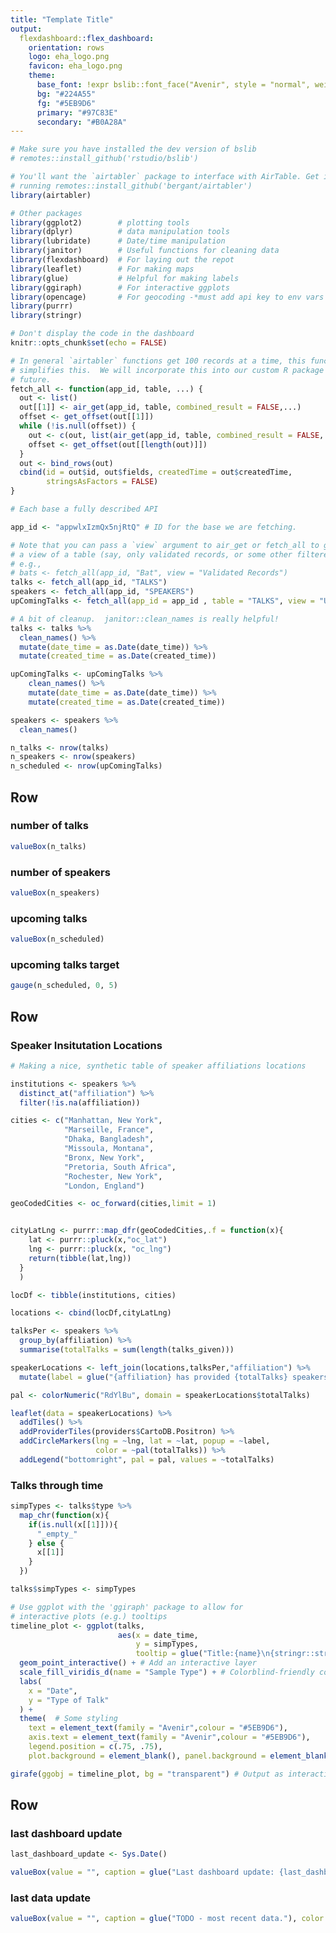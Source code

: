 ```yaml
---
title: "Template Title"
output: 
  flexdashboard::flex_dashboard:
    orientation: rows
    logo: eha_logo.png
    favicon: eha_logo.png
    theme:
      base_font: !expr bslib::font_face("Avenir", style = "normal", weight = "500",  src = "url(https://webfonts.brand.ucsb.edu/Avenir/AvenirLTW04-85Heavy.woff2) format(\"woff2\")")
      bg: "#224A55"
      fg: "#5EB9D6"
      primary: "#97C83E"
      secondary: "#B0A28A"
---
```


<!--
In between these markers we can place comments.

We are using the `flexdashboard` package here to lay out the report. More info
on this can be found at https://rmarkdown.rstudio.com/flexdashboard/

-->

```r
# Make sure you have installed the dev version of bslib
# remotes::install_github('rstudio/bslib')

# You'll want the `airtabler` package to interface with AirTable. Get it by
# running remotes::install_github('bergant/airtabler')
library(airtabler) 

# Other packages
library(ggplot2)        # plotting tools
library(dplyr)          # data manipulation tools
library(lubridate)      # Date/time manipulation
library(janitor)        # Useful functions for cleaning data
library(flexdashboard)  # For laying out the repot
library(leaflet)        # For making maps
library(glue)           # Helpful for making labels
library(ggiraph)        # For interactive ggplots
library(opencage)       # For geocoding -*must add api key to env vars
library(purrr)
library(stringr)

# Don't display the code in the dashboard
knitr::opts_chunk$set(echo = FALSE)
```



```r

# In general `airtabler` functions get 100 records at a time, this function
# simplifies this.  We will incorporate this into our custom R package in the
# future.
fetch_all <- function(app_id, table, ...) {
  out <- list()
  out[[1]] <- air_get(app_id, table, combined_result = FALSE,...)
  offset <- get_offset(out[[1]])
  while (!is.null(offset)) {
    out <- c(out, list(air_get(app_id, table, combined_result = FALSE, offset = offset, ...)))
    offset <- get_offset(out[[length(out)]])
  }
  out <- bind_rows(out)
  cbind(id = out$id, out$fields, createdTime = out$createdTime, 
        stringsAsFactors = FALSE)
}
```


```r

# Each base a fully described API 

app_id <- "appwlxIzmQx5njRtQ" # ID for the base we are fetching. 

# Note that you can pass a `view` argument to air_get or fetch_all to get only
# a view of a table (say, only validated records, or some other filtered view),
# e.g.,
# bats <- fetch_all(app_id, "Bat", view = "Validated Records")
talks <- fetch_all(app_id, "TALKS")
speakers <- fetch_all(app_id, "SPEAKERS")
upComingTalks <- fetch_all(app_id = app_id , table = "TALKS", view = "Upcoming EHA Talks")


```

```r
# A bit of cleanup.  janitor::clean_names is really helpful!
talks <- talks %>% 
  clean_names() %>% 
  mutate(date_time = as.Date(date_time)) %>% 
  mutate(created_time = as.Date(created_time))

upComingTalks <- upComingTalks %>% 
    clean_names() %>% 
    mutate(date_time = as.Date(date_time)) %>% 
    mutate(created_time = as.Date(created_time))

speakers <- speakers %>% 
  clean_names()
```


```r
n_talks <- nrow(talks)
n_speakers <- nrow(speakers)
n_scheduled <- nrow(upComingTalks)
```

## Row


### number of talks

```r
valueBox(n_talks)
```

### number of speakers

```r
valueBox(n_speakers)
```

### upcoming talks

```r
valueBox(n_scheduled)
```

### upcoming talks target

```r
gauge(n_scheduled, 0, 5)
```

## Row

### Speaker Insitutation Locations

```r
# Making a nice, synthetic table of speaker affiliations locations

institutions <- speakers %>% 
  distinct_at("affiliation") %>% 
  filter(!is.na(affiliation))

cities <- c("Manhattan, New York",
            "Marseille, France",
            "Dhaka, Bangladesh",
            "Missoula, Montana",
            "Bronx, New York",
            "Pretoria, South Africa",
            "Rochester, New York",
            "London, England")

geoCodedCities <- oc_forward(cities,limit = 1)


cityLatLng <- purrr::map_dfr(geoCodedCities,.f = function(x){
    lat <- purrr::pluck(x,"oc_lat")
    lng <- purrr::pluck(x, "oc_lng")
    return(tibble(lat,lng))
  }
  )

locDf <- tibble(institutions, cities)

locations <- cbind(locDf,cityLatLng)

talksPer <- speakers %>% 
  group_by(affiliation) %>% 
  summarise(totalTalks = sum(length(talks_given)))

speakerLocations <- left_join(locations,talksPer,"affiliation") %>% 
  mutate(label = glue("{affiliation} has provided {totalTalks} speakers to EHA meetings"))


```

```r

pal <- colorNumeric("RdYlBu", domain = speakerLocations$totalTalks)

leaflet(data = speakerLocations) %>% 
  addTiles() %>% 
  addProviderTiles(providers$CartoDB.Positron) %>% 
  addCircleMarkers(lng = ~lng, lat = ~lat, popup = ~label, 
                   color = ~pal(totalTalks)) %>% 
  addLegend("bottomright", pal = pal, values = ~totalTalks)
```

### Talks through time 


```r

simpTypes <- talks$type %>% 
  map_chr(function(x){
    if(is.null(x[[1]])){
      "_empty_"
    } else {
      x[[1]]
    }
  }) 

talks$simpTypes <- simpTypes

# Use ggplot with the 'ggiraph' package to allow for 
# interactive plots (e.g.) tooltips
timeline_plot <- ggplot(talks, 
                        aes(x = date_time, 
                            y = simpTypes, 
                            tooltip = glue("Title:{name}\n{stringr::str_trunc(abstract,300)}"))) +
  geom_point_interactive() + # Add an interactive layer
  scale_fill_viridis_d(name = "Sample Type") + # Colorblind-friendly colors
  labs(
    x = "Date",
    y = "Type of Talk"
  ) +
  theme(  # Some styling
    text = element_text(family = "Avenir",colour = "#5EB9D6"),
    axis.text = element_text(family = "Avenir",colour = "#5EB9D6"),
    legend.position = c(.75, .75),
    plot.background = element_blank(), panel.background = element_blank())

girafe(ggobj = timeline_plot, bg = "transparent") # Output as interactive
```

## Row {data-height=30}


### last dashboard update

```r
last_dashboard_update <- Sys.Date()

valueBox(value = "", caption = glue("Last dashboard update: {last_dashboard_update}"))
```

### last data update

```r
valueBox(value = "", caption = glue("TODO - most recent data."), color = "orange")
```

